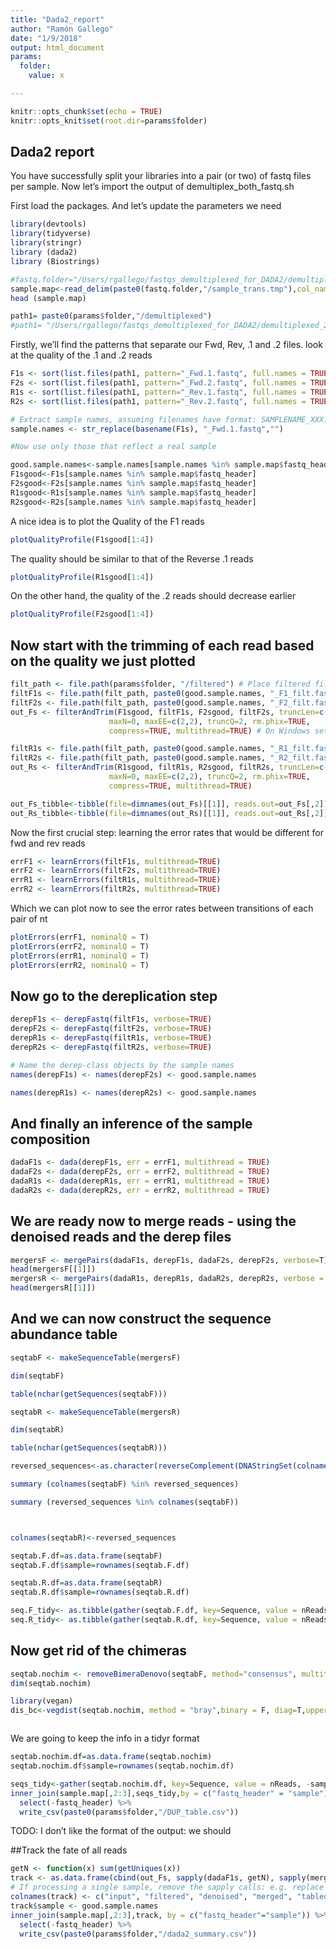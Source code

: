 ```yaml
---
title: "Dada2_report"
author: "Ramón Gallego"
date: "1/9/2018"
output: html_document
params:
  folder:
    value: x

---
```


```r

knitr::opts_chunk$set(echo = TRUE)
knitr::opts_knit$set(root.dir=params$folder)
```

## Dada2 report

You have successfully split your libraries into a pair (or two) of fastq files per sample. Now let's import the output of demultiplex_both_fastq.sh  

First load the packages. And let's update the parameters we need
```r
library(devtools)
library(tidyverse)
library(stringr)
library (dada2)
library (Biostrings)

#fastq.folder="/Users/rgallego/fastqs_demultiplexed_for_DADA2/demultiplexed_20180108_1539"
sample.map<-read_delim(paste0(fastq.folder,"/sample_trans.tmp"),col_names = c("Full_Id", "fastq_header","Sample"),delim = "\t")
head (sample.map)

path1= paste0(params$folder,"/demultiplexed")
#path1= "/Users/rgallego/fastqs_demultiplexed_for_DADA2/demultiplexed_20180108_1539"
```

Firstly, we'll find the patterns that separate our Fwd, Rev, .1 and .2 files. look at the quality of the .1 and .2 reads
```r

F1s <- sort(list.files(path1, pattern="_Fwd.1.fastq", full.names = TRUE))
F2s <- sort(list.files(path1, pattern="_Fwd.2.fastq", full.names = TRUE))
R1s <- sort(list.files(path1, pattern="_Rev.1.fastq", full.names = TRUE))
R2s <- sort(list.files(path1, pattern="_Rev.2.fastq", full.names = TRUE))

# Extract sample names, assuming filenames have format: SAMPLENAME_XXX.fastq
sample.names <- str_replace(basename(F1s), "_Fwd.1.fastq","")

#Now use only those that reflect a real sample

good.sample.names<-sample.names[sample.names %in% sample.map$fastq_header]
F1sgood<-F1s[sample.names %in% sample.map$fastq_header]
F2sgood<-F2s[sample.names %in% sample.map$fastq_header]
R1sgood<-R1s[sample.names %in% sample.map$fastq_header]
R2sgood<-R2s[sample.names %in% sample.map$fastq_header]

```

A nice idea is to plot the Quality of the F1 reads

```r
plotQualityProfile(F1sgood[1:4])
```

The quality should be similar to that of the Reverse .1 reads

```r
plotQualityProfile(R1sgood[1:4])
```

On the other hand, the quality of the .2 reads should decrease earlier
```r
plotQualityProfile(F2sgood[1:4])
```

## Now start with the trimming of each read based on the quality we just plotted
```r
filt_path <- file.path(params$folder, "/filtered") # Place filtered files in filtered/ subdirectory
filtF1s <- file.path(filt_path, paste0(good.sample.names, "_F1_filt.fastq.gz"))
filtF2s <- file.path(filt_path, paste0(good.sample.names, "_F2_filt.fastq.gz"))
out_Fs <- filterAndTrim(F1sgood, filtF1s, F2sgood, filtF2s, truncLen=c(240,160),
                      maxN=0, maxEE=c(2,2), truncQ=2, rm.phix=TRUE,
                      compress=TRUE, multithread=TRUE) # On Windows set multithread=FALSE

filtR1s <- file.path(filt_path, paste0(good.sample.names, "_R1_filt.fastq.gz"))
filtR2s <- file.path(filt_path, paste0(good.sample.names, "_R2_filt.fastq.gz"))
out_Rs <- filterAndTrim(R1sgood, filtR1s, R2sgood, filtR2s, truncLen=c(240,160),
                      maxN=0, maxEE=c(2,2), truncQ=2, rm.phix=TRUE,
                      compress=TRUE, multithread=TRUE)
```


```r
out_Fs_tibble<-tibble(file=dimnames(out_Fs)[[1]], reads.out=out_Fs[,2])
out_Rs_tibble<-tibble(file=dimnames(out_Rs)[[1]], reads.out=out_Rs[,2])

```

Now the first crucial step: learning the error rates that would be different for fwd and rev reads

```r
errF1 <- learnErrors(filtF1s, multithread=TRUE)
errF2 <- learnErrors(filtF2s, multithread=TRUE)
errR1 <- learnErrors(filtR1s, multithread=TRUE)
errR2 <- learnErrors(filtR2s, multithread=TRUE)

```

Which we can plot now to see the error rates between transitions of each pair of nt
```r

plotErrors(errF1, nominalQ = T)
plotErrors(errF2, nominalQ = T)
plotErrors(errR1, nominalQ = T)
plotErrors(errR2, nominalQ = T)


```

## Now go to the dereplication step

```r
derepF1s <- derepFastq(filtF1s, verbose=TRUE)
derepF2s <- derepFastq(filtF2s, verbose=TRUE)
derepR1s <- derepFastq(filtR1s, verbose=TRUE)
derepR2s <- derepFastq(filtR2s, verbose=TRUE)

# Name the derep-class objects by the sample names
names(derepF1s) <- names(derepF2s) <- good.sample.names

names(derepR1s) <- names(derepR2s) <- good.sample.names

```

## And finally an inference of the sample composition

```r
dadaF1s <- dada(derepF1s, err = errF1, multithread = TRUE)
dadaF2s <- dada(derepF2s, err = errF2, multithread = TRUE)
dadaR1s <- dada(derepR1s, err = errR1, multithread = TRUE)
dadaR2s <- dada(derepR2s, err = errR2, multithread = TRUE)

```

## We are ready now to merge reads - using the denoised reads and the derep files

```r

mergersF <- mergePairs(dadaF1s, derepF1s, dadaF2s, derepF2s, verbose=T)
head(mergersF[[1]])
mergersR <- mergePairs(dadaR1s, derepR1s, dadaR2s, derepR2s, verbose = T)
head(mergersR[[1]])

```

## And we can now construct the sequence abundance table

```r

seqtabF <- makeSequenceTable(mergersF)

dim(seqtabF)

table(nchar(getSequences(seqtabF)))

seqtabR <- makeSequenceTable(mergersR)

dim(seqtabR)

table(nchar(getSequences(seqtabR)))

reversed_sequences<-as.character(reverseComplement(DNAStringSet(colnames(seqtabR))))

summary (colnames(seqtabF) %in% reversed_sequences)

summary (reversed_sequences %in% colnames(seqtabF))



colnames(seqtabR)<-reversed_sequences

seqtab.F.df=as.data.frame(seqtabF)
seqtab.F.df$sample=rownames(seqtab.F.df)

seqtab.R.df=as.data.frame(seqtabR)
seqtab.R.df$sample=rownames(seqtab.R.df)

seq.F_tidy<- as.tibble(gather(seqtab.F.df, key=Sequence, value = nReads, -sample))
seq.R_tidy<- as.tibble(gather(seqtab.R.df, key=Sequence, value = nReads, -sample))

```

## Now get rid of the chimeras

```r

seqtab.nochim <- removeBimeraDenovo(seqtabF, method="consensus", multithread=TRUE, verbose=TRUE)
dim(seqtab.nochim)

library(vegan)
dis_bc<-vegdist(seqtab.nochim, method = "bray",binary = F, diag=T,upper=T)



```

We are going to keep the info in a tidyr format
```r

seqtab.nochim.df=as.data.frame(seqtab.nochim)
seqtab.nochim.df$sample=rownames(seqtab.nochim.df)

seqs_tidy<-gather(seqtab.nochim.df, key=Sequence, value = nReads, -sample)
inner_join(sample.map[,2:3],seqs_tidy,by = c("fastq_header" = "sample")) %>%
  select(-fastq_header) %>%
  write_csv(paste0(params$folder,"/DUP_table.csv"))

```
TODO: I don't like the format of the output: we should

##Track the fate of all reads
```r

getN <- function(x) sum(getUniques(x))
track <- as.data.frame(cbind(out_Fs, sapply(dadaF1s, getN), sapply(mergersF, getN), rowSums(seqtabF), rowSums(seqtab.nochim)))
# If processing a single sample, remove the sapply calls: e.g. replace sapply(dadaFs, getN) with getN(dadaFs)
colnames(track) <- c("input", "filtered", "denoised", "merged", "tabled", "nonchim")
track$sample <- good.sample.names
inner_join(sample.map[,2:3],track, by = c("fastq_header"="sample")) %>%
  select(-fastq_header) %>%
  write_csv(paste0(params$folder,"/dada2_summary.csv"))

```
